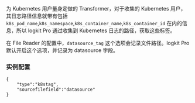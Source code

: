 为 Kubernetes 用户量身定做的 Transformer，对于收集的 Kubernetes 用户，其日志路径信息就带有包括 `k8s_pod_name`,`k8s_namespace`,`k8s_container_name`,`k8s_container_id` 在内的信息，所以 logkit Pro 通过收集到 Kubernetes 日志的路径，获取这些标签。

在 File Reader 的配置中，`datasource_tag` 这个选项会记录文件路径。logkit Pro 默认开启这个选项，并记录为 datasource 字段。

### **实例配置**

```
{
	"type":"k8stag",
	"sourcefilefield":"datasource"
}
```